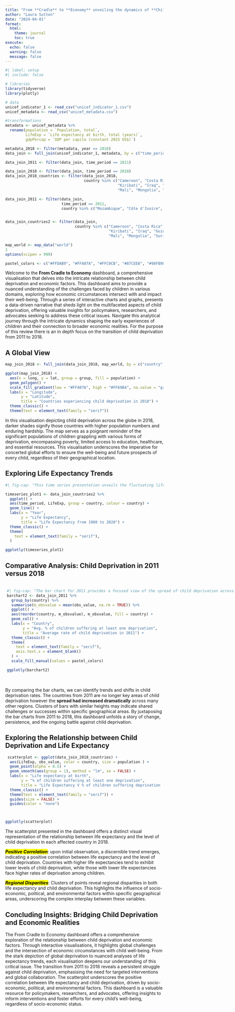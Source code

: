 ```yaml
---
title: "From **Cradle** to **Economy** unveiling the dynamics of **Child Deprivation**"
author: "Laura Sutton"
date: "2024-04-01"
format:
  html:
    theme: journal
    toc: true
execute:
  echo: false
  warning: false
  message: false
---
```


```r
#| label: setup
#| include: false

# libraries
library(tidyverse)
library(plotly)

# data
unicef_indicator_1 <- read_csv("unicef_indicator_1.csv")
unicef_metadata <- read_csv("unicef_metadata.csv")

#transformations
metadata <- unicef_metadata %>%
  rename(population = `Population, total`,
         LifeExp = `Life expectancy at birth, total (years)`,
         gdpPercap = `GDP per capita (constant 2015 US$)`)

metadata_2018 <- filter(metadata, year == 2018)
data_join <- full_join(unicef_indicator_1, metadata, by = c("time_period" = "year", "country" = "country"))

data_join_2011 <- filter(data_join, time_period == 2011)

data_join_2018 <- filter(data_join, time_period == 2018)
data_join_2018_countries <- filter(data_join_2018, 
                                   country %in% c("Cameroon", "Costa Rica", "Tunisia", "Zambia", "Gambia", 
                                                  "Kiribati", "Iraq", "Guinea", "Madagascar", "Nigeria", 
                                                  "Mali", "Mongolia", "Suriname", "Kyrgyzstan"))

data_join_2011 <- filter(data_join, 
                         time_period == 2011,
                         country %in% c("Mozambique", "Côte d'Ivoire", "Ivory Coast", "Honduras"))                                                  


data_join_countries2 <- filter(data_join, 
                               country %in% c("Cameroon", "Costa Rica", "Tunisia", "Zambia", "Gambia", 
                                              "Kiribati", "Iraq", "Guinea", "Madagascar", "Nigeria", 
                                              "Mali", "Mongolia", "Suriname", "Kyrgyzstan"))

map_world <- map_data("world")
1
options(scipen = 999)

pastel_colors <- c("#FFDAB9", "#FFA07A", "#FFC0CB", "#87CEEB", "#98FB98", "#FFB6C1", "#FFD700", "#FF69B4", "#ADD8E6", "#FF6347", "#B0E0E6", "#FFE4B5", "#FFDAB9", "#C0C0C0")

```
Welcome to the **From Cradle to Economy** dashboard, a comprehensive visualisation that delves into the intricate relationship between child deprivation and economic factors. This dashboard aims to provide a nuanced understanding of the challenges faced by children in various domains, exploring how economic circumstances intersect with and impact their well-being. Through a series of interactive charts and graphs, presents a data-driven narrative that sheds light on the multifaceted aspects of child deprivation, offering valuable insights for policymakers, researchers, and advocates seeking to address these critical issues. Navigate this analytical journey through the intricate dynamics shaping the early experiences of children and their connection to broader economic realities. For the purpose of this review there is an in depth focus on the transition of child deprivation from 2011 to 2018.

## A Global View
```r
map_join_2018 <- full_join(data_join_2018, map_world, by = c("country" = "region"))

ggplot(map_join_2018) +
  aes(x = long, y = lat, group = group, fill = population) +
  geom_polygon() +
  scale_fill_gradient(low = "#FFA07A", high = "#FF69B4", na.value = "grey") +
  labs(x = "Longitude",
       y = "Latitude",
       title = "Countries experiencing child deprivation in 2018") +
  theme_classic() +
  theme(text = element_text(family = "serif"))
```
In this visualisation depicting child deprivation across the globe in 2018, darker shades signify those countries with higher population numbers and enduring hardship. The map serves as a poignant reminder of the significant populations of children grappling with various forms of deprivation, encompassing poverty, limited access to education, healthcare, and essential resources. This visualisation underscores the imperative for concerted global efforts to ensure the well-being and future prospects of every child, regardless of their geographical location.

## Exploring Life Expectancy Trends
```r
#| fig-cap: "This time series presentation unveils the fluctuating life expectancy trends spanning from 1960 to 2020 within nations grappling with child deprivation. By analysing this historical data, we gain profound insights into the intersecting dynamics between child well-being and population health over the past six decades. The visualisation illuminates the impact of socioeconomic disparities, healthcare access, and policy interventions on life expectancy within communities facing child deprivation.  This visualisation serves as a critical tool in shaping informed strategies and fostering collective action towards achieving equitable health outcomes for all, irrespective of socioeconomic circumstances."

timeseries_plot1 <- data_join_countries2 %>%
  ggplot() +
  aes(time_period, LifeExp, group = country, colour = country) +
  geom_line() +
  labs(x = "Year",
       y = "Life Expectancy",
       title = "Life Expectancy from 1960 to 2020") +
  theme_classic() +
  theme(
    text = element_text(family = "serif"),
  )

ggplotly(timeseries_plot1)
```

## Comparative Analysis: Child Deprivation in 2011 versus 2018
<div style="display: flex;">
<div style="flex: 50%; padding: 5px;">
```r
#| fig-cap: "The bar chart for 2011 provides a focused view of the spread of child deprivation across only four specific countries. As we navigate through this comprehensive visual representation, it is evident that the level of child deprivation across all four countries was fairly similar."
barchart2 <- data_join_2011 %>%
  group_by(country) %>%
  summarise(m_obsvalue = mean(obs_value, na.rm = TRUE)) %>%
  ggplot() +
  aes(reorder(country, m_obsvalue), m_obsvalue, fill = country) +
  geom_col() +
  labs(x = "Country",
       y = "Avg. % of children suffering at least one deprivation",
       title = "Average rate of child deprivation in 2011") +
  theme_classic() +
  theme(
    text = element_text(family = "serif"),
    axis.text.x = element_blank()
  ) +
  scale_fill_manual(values = pastel_colors)

ggplotly(barchart2)
```
</div>
<div style="flex: 50%; padding: 5px;">
```r
#| fig-cap: "Fast forward to 2018, the transition showcases the increase in the spread of child deprivation to fourteen countries.  Each bar represents a specific country, and the height of the bar indicates the percentage of child deprivation."

barchart <- data_join_2018_countries %>%
  group_by(country) %>%
  summarise(m_obsvalue = mean(obs_value, na.rm = TRUE)) %>%
  ggplot() +
  aes(reorder(country, m_obsvalue), m_obsvalue, fill = country) +
  geom_col() +
  labs(x = "Country",
       y = "Avg. % of children suffering at least one deprivation",
       title = "Average rate of child deprivation in 2018") +
  theme_classic() +
  theme(
    text = element_text(family = "serif"),
    axis.text.x = element_blank()
  ) +
    scale_fill_manual(values = pastel_colors)

ggplotly(barchart)

```
</div>
</div>    

By comparing the bar charts, we can identify trends and shifts in child deprivation rates. The countries from 2011 are no longer key areas of child deprivation however the **spread had increased dramatically** across many other regions. Clusters of bars with similar heights may indicate shared challenges or successes within specific geographical areas.
By juxtaposing the bar charts from 2011 to 2018, this dashboard unfolds a story of change, persistence, and the ongoing battle against child deprivation.

## Exploring the Relationship between Child Deprivation and Life Expectancy

```r
 scatterplot <- ggplot(data_join_2018_countries) +
  aes(LifeExp, obs_value, color = country, size = population ) +
  geom_point(alpha = 0.5) +
  geom_smooth(aes(group = 1), method = "lm", se = FALSE) +
  labs(x = "Life expectancy at birth",
       y = "% of children suffering at least one deprivation",
       title = "Life Expectancy V % of children suffering deprivation (2018)") +
  theme_classic() +
  theme(text = element_text(family = "serif")) +
  guides(size = FALSE) +
  guides(color = "none")



ggplotly(scatterplot)
```
The scatterplot presented in the dashboard offers a distinct visual representation of the relationship between life expectancy and the level of child deprivation in each affected country in 2018. 

***<mark>Positive Correlation<mark>***: upon initial observation, a discernible trend emerges, indicating a positive correlation between life expectancy and the level of child deprivation. Countries with higher life expectancies tend to exhibit lower levels of child deprivation, while those with lower life expectancies face higher rates of deprivation among children.

***<mark>Regional Disparities<mark>***: Clusters of points reveal regional disparities in both life expectancy and child deprivation. This highlights the influence of socio-economic, political, and environmental factors within specific geographical areas, underscoring the complex interplay between these variables.


## Concluding Insights: Bridging Child Deprivation and Economic Realities
The From Cradle to Economy dashboard offers a comprehensive exploration of the relationship between child deprivation and economic factors. Through interactive visualisations, it highlights global challenges and the intersection of economic circumstances with child well-being. From the stark depiction of global deprivation to nuanced analyses of life expectancy trends, each visualisation deepens our understanding of this critical issue. The transition from 2011 to 2018 reveals a persistent struggle against child deprivation, emphasising the need for targeted interventions and global collaboration. The scatterplot underscores the positive correlation between life expectancy and child deprivation, driven by socio-economic, political, and environmental factors. This dashboard is a valuable resource for policymakers, researchers, and advocates, offering insights to inform interventions and foster efforts for every child's well-being, regardless of socio-economic status.

